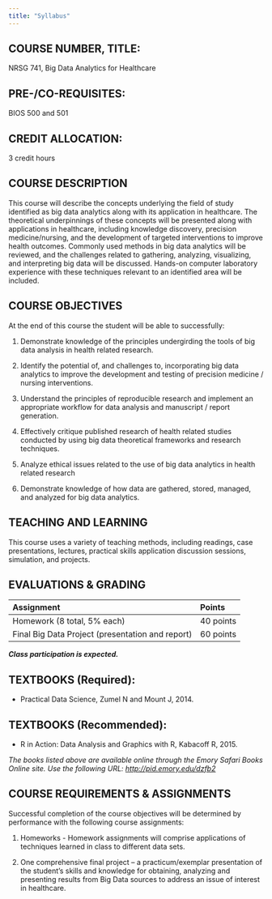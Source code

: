 ```yaml
---
title: "Syllabus"
---
```


## COURSE NUMBER, TITLE:
NRSG 741, Big Data Analytics for Healthcare

## PRE-/CO-REQUISITES:			
BIOS 500 and 501	

## CREDIT ALLOCATION:		
3 credit hours

## COURSE DESCRIPTION

This course will describe the concepts underlying the field of study identified as big data analytics along with its application in healthcare. The theoretical underpinnings of these concepts will be presented along with applications in healthcare, including knowledge discovery, precision medicine/nursing, and the development of targeted interventions to improve health outcomes. Commonly used methods in big data analytics will be reviewed, and the challenges related to gathering, analyzing, visualizing, and interpreting big data will be discussed. Hands-on computer laboratory experience with these techniques relevant to an identified area will be included.

## COURSE OBJECTIVES

At the end of this course the student will be able to successfully:

1.	Demonstrate knowledge of the principles undergirding the tools of big data analysis in health related research.

2.	Identify the potential of, and challenges to, incorporating big data analytics to improve the development and testing of precision medicine / nursing interventions.

3.	Understand the principles of reproducible research and implement an appropriate workflow for data analysis and manuscript / report generation.

4.	Effectively critique published research of health related studies conducted by using big data theoretical frameworks and research techniques.

5.	Analyze ethical issues related to the use of big data analytics in health related research

6.	Demonstrate knowledge of how data are gathered, stored, managed, and analyzed for big data analytics.

## TEACHING AND LEARNING

This course uses a variety of teaching methods, including readings, case presentations, lectures, practical skills application discussion sessions, simulation, and projects.

## EVALUATIONS & GRADING

Assignment               | Points 
:------------------------|:--------
Homework (8 total, 5% each) | 40 points
Final Big Data Project (presentation and report) | 60 points

_**Class participation is expected.**_

## TEXTBOOKS (Required):

* Practical Data Science, Zumel N and Mount J, 2014.

## TEXTBOOKS (Recommended):

* R in Action: Data Analysis and Graphics with R, Kabacoff R, 2015.

_The books listed above are available online through the Emory Safari Books Online site. Use the following URL: [http://pid.emory.edu/dzfb2](http://pid.emory.edu/dzfb2)_

## COURSE REQUIREMENTS & ASSIGNMENTS

Successful completion of the course objectives will be determined by performance with the following course assignments:

1. Homeworks - Homework assignments will comprise applications of techniques learned in class to different data sets.

2. One comprehensive final project – a practicum/exemplar presentation of the student’s skills and knowledge for obtaining, analyzing and presenting results from Big Data sources to address an issue of interest in healthcare.

